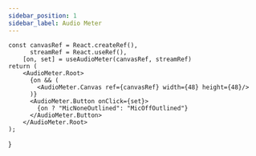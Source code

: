 ---
sidebar_position: 1
sidebar_label: Audio Meter
---


    const canvasRef = React.createRef(),
          streamRef = React.useRef(),
        [on, set] = useAudioMeter(canvasRef, streamRef)
    return (
        <AudioMeter.Root>
          {on && (
            <AudioMeter.Canvas ref={canvasRef} width={48} height={48}/>
          )}
          <AudioMeter.Button onClick={set}>
            {on ? "MicNoneOutlined": "MicOffOutlined"}
          </AudioMeter.Button>
        </AudioMeter.Root>
    );
}
